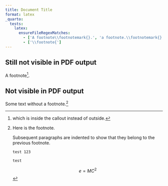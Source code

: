 ```yaml
---
title: Document Title
format: latex
_quarto:
  tests:
    latex:
      ensureFileRegexMatches:
        - ['A footnote\\footnotemark{}.', 'a footnote.\\footnotemark{}']
        - ['\\footnote{']
---
```


::: {.callout}

## Still not visible in PDF output

A footnote^[which is inside the callout instead of outside.].

:::

::: {.callout}

## Not visible in PDF output

Some text without a footnote.[^note]

:::


[^note]: Here is the footnote.

	Subsequent paragraphs are indented to show that they 
	belong to the previous footnote.

	`test 123`

	```
	test
	```

	$$
	e = MC^2
	$$

